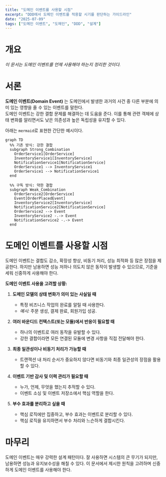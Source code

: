 ```yaml
---
title: "도메인 이벤트를 사용할 시점"
excerpt: "DDD에서 도메인 이벤트를 적용할 시기를 판단하는 가이드라인"
date: "2025-07-09"
tags: ["도메인 이벤트", "도메인", "DDD", "설계"]
---
```


# 개요
_이 문서는 도메인 이벤트를 언제 사용해야 하는지 정리한 것이다._

# 서론
**도메인 이벤트(Domain Event)** 는 도메인에서 발생한 과거의 사건 중 다른 부분에 의미 있는 영향을 줄 수 있는 이벤트를 말한다.  
도메인 이벤트는 강한 결합 문제를 해결하는 데 도움을 준다. 이를 통해 관련 객체에 상태 변화를 알리면서도 낮은 의존성과 높은 독립성을 유지할 수 있다.

아래는 `mermaid`로 표현한 간단한 예시이다.

```mermaid
graph TD
  %% 기존 방식: 강한 결합
  subgraph Strong_Combination
    OrderService1[OrderService]
    InventoryService1[InventoryService]
    NotificationService1[NotificationService]
    OrderService1 --> InventoryService1
    OrderService1 --> NotificationService1
  end

  %% 구독 방식: 약한 결합
  subgraph Weak_Combination
    OrderService2[OrderService]
    Event[OrderPlacedEvent]
    InventoryService2[InventoryService]
    NotificationService2[NotificationService]
    OrderService2 --> Event
    InventoryService2 -.-> Event
    NotificationService2 -.-> Event
  end
```

# 도메인 이벤트를 사용할 시점

도메인 이벤트는 결합도 감소, 확장성 향상, 비동기 처리, 성능 최적화 등 많은 장점을 제공한다.
하지만 남용하면 성능 저하나 의도치 않은 동작이 발생할 수 있으므로, 기준을 세워 신중하게 사용해야 한다.

**도메인 이벤트 사용을 고려할 상황:**

1. **도메인 모델의 상태 변화가 의미 있는 사실일 때**

   * 특정 비즈니스 작업의 완료를 알릴 때 사용한다.
   * *예시:* 주문 생성, 결제 완료, 회원가입 성공.

2. **여러 바운디드 컨텍스트(또는 모듈)에서 반응이 필요할 때**

   * 하나의 이벤트로 여러 동작을 유발할 수 있다.
   * 강한 결합이라면 모든 연결된 모듈에 변경 사항을 직접 전달해야 한다.

3. **최종 일관성이나 비동기 처리가 가능할 때**

   * 트랜잭션 내 처리 순서가 중요하지 않다면 비동기와 최종 일관성의 장점을 활용할 수 있다.

4. **이벤트 기반 감사 및 이력 관리가 필요할 때**

   * 누가, 언제, 무엇을 했는지 추적할 수 있다.
   * 이벤트 소싱 및 이벤트 저장소에서 핵심 역할을 한다.

5. **부수 효과를 분리하고 싶을 때**

   * 핵심 로직에만 집중하고, 부수 효과는 이벤트로 분리할 수 있다.
   * 핵심 로직을 유지하면서 부수 처리와 느슨하게 결합시킨다.

# 마무리

도메인 이벤트는 매우 강력한 설계 패턴이다.
잘 사용하면 시스템의 큰 무기가 되지만, 남용하면 성능과 유지보수성을 해칠 수 있다.
이 문서에서 제시한 원칙을 고려하며 신중하게 도메인 이벤트를 사용해야 한다.

